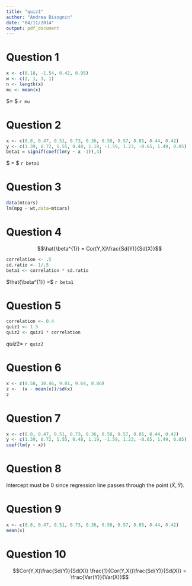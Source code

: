 ```yaml
---
title: "quiz1"
author: "Andrea Bisognin"
date: "04/11/2014"
output: pdf_document
---
```


# Question 1

```r
x <- c(0.18, -1.54, 0.42, 0.95)
w <- c(2, 1, 3, 1)
n <- length(x)
mu <- mean(x)
```

$\mu = $ `r mu` 

# Question 2
```r
x <- c(0.8, 0.47, 0.51, 0.73, 0.36, 0.58, 0.57, 0.85, 0.44, 0.42)
y <- c(1.39, 0.72, 1.55, 0.48, 1.19, -1.59, 1.23, -0.65, 1.49, 0.05)
beta1 = signif(coef(lm(y ~ x -1)),4)
```

$\hat{\beta^{1}} = $ `r beta1`

# Question 3
```r
data(mtcars)
lm(mpg ~ wt,data=mtcars)
```

# Question 4
$$\hat{\beta^{1}} = Cor(Y,X)\frac{Sd(Y)}{Sd(X)}$$

```r
correlation <- .5
sd.ratio <- 1/.5
beta1 <- correlation * sd.ratio
```

$\hat{\beta^{1}} =$ `r beta1` 

# Question 5

```r
correlation <- 0.4
quiz1 <- 1.5
quiz2 <- quiz1 * correlation
```

$quiz2 =$ `r quiz2`

# Question 6

```r
x <- c(8.58, 10.46, 9.01, 9.64, 8.86)
z <-  (x - mean(x))/sd(x)
z
```

# Question 7
```r
x <- c(0.8, 0.47, 0.51, 0.73, 0.36, 0.58, 0.57, 0.85, 0.44, 0.42)
y <- c(1.39, 0.72, 1.55, 0.48, 1.19, -1.59, 1.23, -0.65, 1.49, 0.05)
coef(lm(y ~ x))
```

# Question 8

Intercept must be 0 since regression line passes through the point $(\bar{X},\bar{Y})$.

# Question 9

```r
x <- c(0.8, 0.47, 0.51, 0.73, 0.36, 0.58, 0.57, 0.85, 0.44, 0.42)
mean(x)
```

# Question 10

$$Cor(Y,X)\frac{Sd(Y)}{Sd(X)} \frac{1}{Cor(Y,X)}\frac{Sd(Y)}{Sd(X)} = \frac{Var(Y)}{Var(X)}$$


